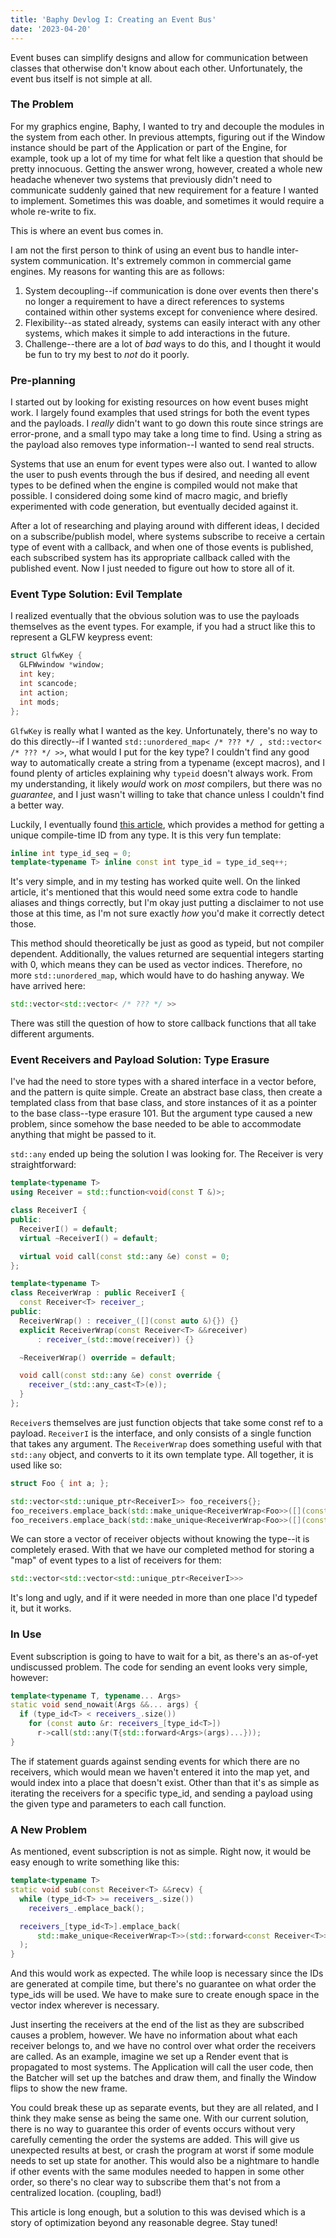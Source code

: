 ```yaml
---
title: 'Baphy Devlog I: Creating an Event Bus'
date: '2023-04-20'
---
```


Event buses can simplify designs and allow for communication between classes that otherwise don't know about each other. Unfortunately, the event bus itself is not simple at all.

### The Problem

For my graphics engine, Baphy, I wanted to try and decouple the modules in the system from each other. In previous attempts, figuring out if the Window instance should be part of the Application or part of the Engine, for example, took up a lot of my time for what felt like a question that should be pretty innocuous. Getting the answer wrong, however, created a whole new headache whenever two systems that previously didn't need to communicate suddenly gained that new requirement for a feature I wanted to implement. Sometimes this was doable, and sometimes it would require a whole re-write to fix.

This is where an event bus comes in.

I am not the first person to think of using an event bus to handle inter-system communication. It's extremely common in commercial game engines. My reasons for wanting this are as follows:
  1. System decoupling--if communication is done over events then there's no longer a requirement to have a direct references to systems contained within other systems except for convenience where desired.
  2. Flexibility--as stated already, systems can easily interact with any other systems, which makes it simple to add interactions in the future.
  3. Challenge--there are a lot of *bad* ways to do this, and I thought it would be fun to try my best to *not* do it poorly.

### Pre-planning

I started out by looking for existing resources on how event buses might work. I largely found examples that used strings for both the event types and the payloads. I *really* didn't want to go down this route since strings are error-prone, and a small typo may take a long time to find. Using a string as the payload also removes type information--I wanted to send real structs.

Systems that use an enum for event types were also out. I wanted to allow the user to push events through the bus if desired, and needing all event types to be defined when the engine is compiled would not make that possible. I considered doing some kind of macro magic, and briefly experimented with code generation, but eventually decided against it.

After a lot of researching and playing around with different ideas, I decided on a subscribe/publish model, where systems subscribe to receive a certain type of event with a callback, and when one of those events is published, each subscribed system has its appropriate callback called with the published event. Now I just needed to figure out how to store all of it.

### Event Type Solution: Evil Template

I realized eventually that the obvious solution was to use the payloads themselves as the event types. For example, if you had a struct like this to represent a GLFW keypress event:

```cpp showLineNumbers
struct GlfwKey {
  GLFWwindow *window;
  int key;
  int scancode;
  int action;
  int mods;
};
```

`GlfwKey` is really what I wanted as the key. Unfortunately, there's no way to do this directly--if I wanted `std::unordered_map< /* ??? */ , std::vector< /* ??? */ >>`, what would I put for the key type? I couldn't find any good way to automatically create a string from a typename (except macros), and I found plenty of articles explaining why `typeid` doesn't always work. From my understanding, it likely *would* work on *most* compilers, but there was no *guarantee*, and I just wasn't willing to take that chance unless I couldn't find a better way.

Luckily, I eventually found [this article](https://mikejsavage.co.uk/blog/cpp-tricks-type-id.html), which provides a method for getting a unique compile-time ID from any type. It is this very fun template:

```cpp
inline int type_id_seq = 0;
template<typename T> inline const int type_id = type_id_seq++;
```

It's very simple, and in my testing has worked quite well. On the linked article, it's mentioned that this would need some extra code to handle aliases and things correctly, but I'm okay just putting a disclaimer to not use those at this time, as I'm not sure exactly *how* you'd make it correctly detect those.

This method should theoretically be just as good as typeid, but not compiler dependent. Additionally, the values returned are sequential integers starting with 0, which means they can be used as vector indices. Therefore, no more `std::unordered_map`, which would have to do hashing anyway. We have arrived here:

```cpp
std::vector<std::vector< /* ??? */ >>
```

There was still the question of how to store callback functions that all take different arguments.

### Event Receivers and Payload Solution: Type Erasure

I've had the need to store types with a shared interface in a vector before, and the pattern is quite simple. Create an abstract base class, then create a templated class from that base class, and store instances of it as a pointer to the base class--type erasure 101. But the argument type caused a new problem, since somehow the base needed to be able to accommodate anything that might be passed to it.

`std::any` ended up being the solution I was looking for. The Receiver is very straightforward:

```cpp
template<typename T>
using Receiver = std::function<void(const T &)>;

class ReceiverI {
public:
  ReceiverI() = default;
  virtual ~ReceiverI() = default;

  virtual void call(const std::any &e) const = 0;
};

template<typename T>
class ReceiverWrap : public ReceiverI {
  const Receiver<T> receiver_;
public:
  ReceiverWrap() : receiver_([](const auto &){}) {}
  explicit ReceiverWrap(const Receiver<T> &&receiver)
      : receiver_(std::move(receiver)) {}

  ~ReceiverWrap() override = default;

  void call(const std::any &e) const override {
    receiver_(std::any_cast<T>(e));
  }
};
```

`Receiver`s themselves are just function objects that take some const ref to a payload. `ReceiverI` is the interface, and only consists of a single function that takes any argument. The `ReceiverWrap` does something useful with that `std::any` object, and converts to it its own template type. All together, it is used like so:

```cpp
struct Foo { int a; };

std::vector<std::unique_ptr<ReceiverI>> foo_receivers{};
foo_receivers.emplace_back(std::make_unique<ReceiverWrap<Foo>>([](const Foo &e) { /* ... */ }));
foo_receivers.emplace_back(std::make_unique<ReceiverWrap<Foo>>([](const Foo &e) { /* ... */ }));
```

We can store a vector of receiver objects without knowing the type--it is completely erased.
With that we have our completed method for storing a "map" of event types to a list of receivers for them:

```cpp
std::vector<std::vector<std::unique_ptr<ReceiverI>>>
```

It's long and ugly, and if it were needed in more than one place I'd typedef it, but it works.

### In Use

Event subscription is going to have to wait for a bit, as there's an as-of-yet undiscussed problem. The code for sending an event looks very simple, however:

```cpp
template<typename T, typename... Args>
static void send_nowait(Args &&... args) {
  if (type_id<T> < receivers_.size())
    for (const auto &r: receivers_[type_id<T>])
      r->call(std::any(T{std::forward<Args>(args)...}));
}
```

The if statement guards against sending events for which there are no receivers, which would mean we haven't entered it into the map yet, and would index into a place that doesn't exist. Other than that it's as simple as iterating the receivers for a specific type_id, and sending a payload using the given type and parameters to each call function.

### A New Problem

As mentioned, event subscription is not as simple. Right now, it would be easy enough to write something like this:

```cpp
template<typename T>
static void sub(const Receiver<T> &&recv) {
  while (type_id<T> >= receivers_.size())
    receivers_.emplace_back();

  receivers_[type_id<T>].emplace_back(
      std::make_unique<ReceiverWrap<T>>(std::forward<const Receiver<T>>(recv))
  );
}
```

And this would work as expected. The while loop is necessary since the IDs are generated at compile time, but there's no guarantee on what order the type_ids will be used. We have to make sure to create enough space in the vector index wherever is necessary.

Just inserting the receivers at the end of the list as they are subscribed causes a problem, however. We have no information about what each receiver belongs to, and we have no control over what order the receivers are called. As an example, imagine we set up a Render event that is propagated to most systems. The Application will call the user code, then the Batcher will set up the batches and draw them, and finally the Window flips to show the new frame. 

You could break these up as separate events, but they are all related, and I think they make sense as being the same one. With our current solution, there is no way to guarantee this order of events occurs without very carefully cementing the order the systems are added. This will give us unexpected results at best, or crash the program at worst if some module needs to set up state for another. This would also be a nightmare to handle if other events with the same modules needed to happen in some other order, so there's no clear way to subscribe them that's not from a centralized location. (coupling, bad!)

This article is long enough, but a solution to this was devised which is a story of optimization beyond any reasonable degree. Stay tuned!
